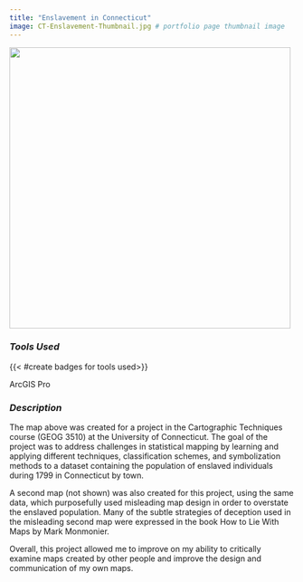 ```yaml
---
title: "Enslavement in Connecticut"
image: CT-Enslavement-Thumbnail.jpg # portfolio page thumbnail image
---
```


![](CT-Enslavement-Map.png){fig-align="center" width="497"}

### *Tools Used*

{{< #create badges for tools used>}}

[ArcGIS Pro]{.badge .rounded-pill .bg-success}

### *Description*

The map above was created for a project in the Cartographic Techniques course (GEOG 3510) at the University of Connecticut. The goal of the project was to address challenges in statistical mapping by learning and applying different techniques, classification schemes, and symbolization methods to a dataset containing the population of enslaved individuals during 1799 in Connecticut by town.

A second map (not shown) was also created for this project, using the same data, which purposefully used misleading map design in order to overstate the enslaved population. Many of the subtle strategies of deception used in the misleading second map were expressed in the book How to Lie With Maps by Mark Monmonier.

Overall, this project allowed me to improve on my ability to critically examine maps created by other people and improve the design and communication of my own maps.
